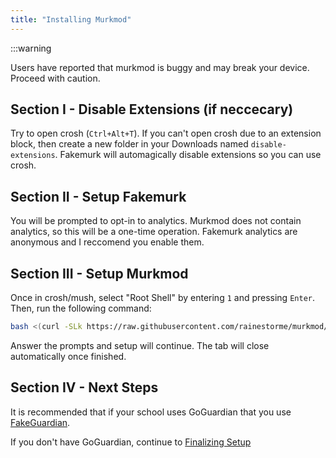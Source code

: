 ```yaml
---
title: "Installing Murkmod"
---
```


:::warning

Users have reported that murkmod is buggy and may break your device. Proceed with caution.

## Section I - Disable Extensions (if neccecary)

Try to open crosh (`Ctrl+Alt+T`). If you can't open crosh due to an extension block, then create a new folder in your Downloads named `disable-extensions`. Fakemurk will automagically disable extensions so you can use crosh.

## Section II - Setup Fakemurk

You will be prompted to opt-in to analytics. Murkmod does not contain analytics, so this will be a one-time operation. Fakemurk analytics are anonymous and I  reccomend you enable them.

## Section III - Setup Murkmod

Once in crosh/mush, select "Root Shell" by entering `1` and pressing `Enter`. Then, run the following command:

```sh
bash <(curl -SLk https://raw.githubusercontent.com/rainestorme/murkmod/main/murkmod.sh)
```

Answer the prompts and setup will continue. The tab will close automatically once finished.

## Section IV - Next Steps

It is  recommended that if your school uses GoGuardian that you use [FakeGuardian](fakeguardian).

If you don't have GoGuardian, continue to [Finalizing Setup](finalizing-setup)
